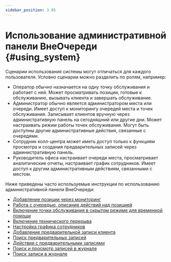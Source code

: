 ```yaml
---
sidebar_position: 3.05
---
```

# Использование административной панели ВнеОчереди {#using_system}

Сценарии использования системы могут отличаться для каждого пользователя. Условно сценарии можно разделить по ролям, например:
-   Оператор обычно назначается на одну точку обслуживания и работает с ней. Может просматривать позиции, готовые к обслуживанию, вызывать клиента и завершать обслуживание.
-   Администратор обычно является администратором места или очереди. Имеет доступ к мониторингу очередей места и точек обслуживания. Записывает клиентов вручную через административную панель на сегодняшний или другие дни. Может настраивать режим работы точек обслуживания. Могут быть доступны другие административные действия, связанные с очередями.
-   Сотрудник колл-центра может иметь доступ только к функциям просмотра и создания предварительных записей через административную панель.
-   Руководитель офиса настраивает очереди места, просматривает аналитические отчеты, настраивает график сотрудников. Имеет доступ к другим административным действиям, связанными с местом.

Ниже приведены часто используемые инструкции по использованию административной панели ВнеОчереди:
-   [Добавление позиции через мониторинг](../working_with_checkpoint/add_position.mdx)
-   [Работа с очередью, описание действий над позицией](../working_with_checkpoint/workflow_position.mdx)
-   [Включение точки обслуживания в скрытом режиме для временной помощи](../working_with_checkpoint/temporary_help.mdx)
-   [Включение технического перерыва](../working_with_checkpoint/pause_maintenance)
-   [Настройка графика сотрудников](../reservations_and_employee_schedule/setting_employee_schedule.mdx)
-   [Добавление предварительной записи клиента](../reservations_and_employee_schedule/adding_reservations.mdx)
-   [Поиск предварительных записей](../reservations_and_employee_schedule/searching_reservations.mdx)
-   [Действия с предварительными записями](../reservations_and_employee_schedule/actions_on_reservations.mdx)
-   [Поиск и просмотр записей в журнале](../journal/journal.mdx)
-   [Поиск записи в журнале](../journal/getting_log.mdx)
